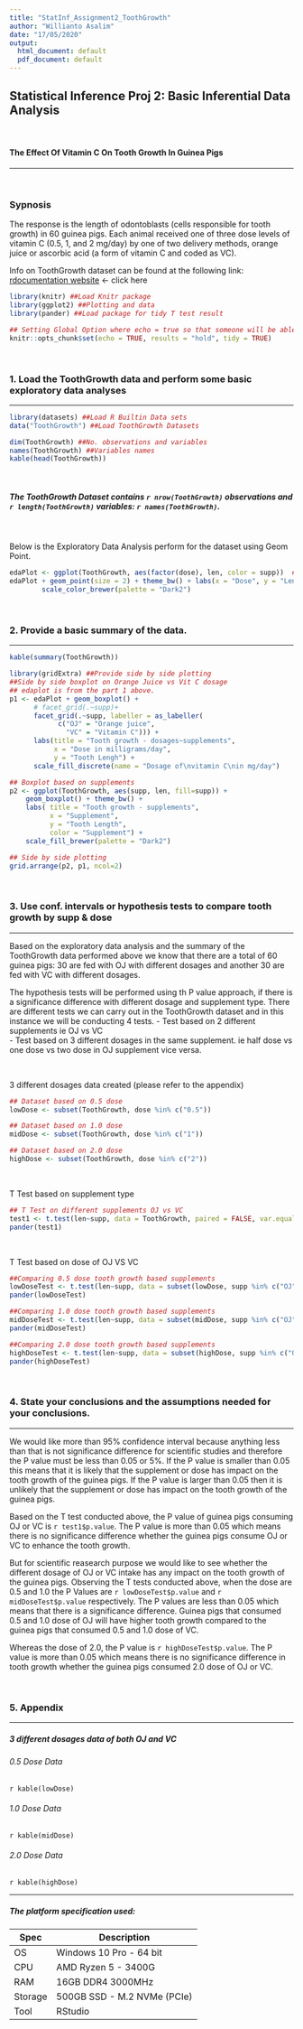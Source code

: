 ```yaml
---
title: "StatInf_Assignment2_ToothGrowth"
author: "Willianto Asalim"
date: "17/05/2020"
output:
  html_document: default
  pdf_document: default
---
```



##  Statistical Inference Proj 2: Basic Inferential Data Analysis

<br />


#### The Effect Of Vitamin C On Tooth Growth In Guinea Pigs
***

<br />


### Sypnosis

The response is the length of odontoblasts (cells responsible for tooth growth) in 60 guinea pigs. Each animal received one of three dose levels of vitamin C (0.5, 1, and 2 mg/day) by one of two delivery methods, orange juice or ascorbic acid (a form of vitamin C and coded as VC).

Info on ToothGrowth dataset can be found at the following link: [rdocumentation website](https://www.rdocumentation.org/packages/datasets/versions/3.6.2/topics/ToothGrowth) <- click here


```r
library(knitr) ##Load Knitr package
library(ggplot2) ##Plotting and data
library(pander) ##Load package for tidy T test result
```

```r
## Setting Global Option where echo = true so that someone will be able to read the code and results.
knitr::opts_chunk$set(echo = TRUE, results = "hold", tidy = TRUE)
```

<br />

### 1. Load the ToothGrowth data and perform some basic exploratory data analyses
***

```r
library(datasets) ##Load R Builtin Data sets
data("ToothGrowth") ##Load ToothGrowth Datasets
```

```r
dim(ToothGrowth) ##No. observations and variables
names(ToothGrowth) ##Variables names
kable(head(ToothGrowth))
```

<br />

##### The ToothGrowth Dataset contains `r nrow(ToothGrowth)` observations and `r length(ToothGrowth)` variables: `r names(ToothGrowth)`.

<br />

Below is the Exploratory Data Analysis perform for the dataset using Geom Point.
```r
edaPlot <- ggplot(ToothGrowth, aes(factor(dose), len, color = supp))  ##ggplot basic info
edaPlot + geom_point(size = 2) + theme_bw() + labs(x = "Dose", y = "Length", color = "Supplement") +
        scale_color_brewer(palette = "Dark2")
```

<br>

### 2. Provide a basic summary of the data.
***
```r
kable(summary(ToothGrowth))

```

```r
library(gridExtra) ##Provide side by side plotting
##Side by side boxplot on Orange Juice vs Vit C dosage
## edaplot is from the part 1 above.
p1 <- edaPlot + geom_boxplot() +
      # facet_grid(.~supp)+
      facet_grid(.~supp, labeller = as_labeller(
            c("OJ" = "Orange juice", 
              "VC" = "Vitamin C"))) +
      labs(title = "Tooth growth - dosages~supplements",
           x = "Dose in milligrams/day", 
           y = "Tooth Lengh") +
      scale_fill_discrete(name = "Dosage of\nvitamin C\nin mg/day")

## Boxplot based on supplements
p2 <- ggplot(ToothGrowth, aes(supp, len, fill=supp)) +
    geom_boxplot() + theme_bw() + 
    labs( title = "Tooth growth - supplements",
          x = "Supplement", 
          y = "Tooth Length", 
          color = "Supplement") + 
    scale_fill_brewer(palette = "Dark2")

## Side by side plotting
grid.arrange(p2, p1, ncol=2)
```

<br />

### 3. Use conf. intervals or hypothesis tests to compare tooth growth by supp & dose
***
Based on the exploratory data analysis and the summary of the ToothGrowth data performed above we know that there are a total of 60 guinea pigs: 30 are fed with OJ with different dosages and another 30 are fed with VC with different dosages.

The hypothesis tests will be performed using th P value approach, if there is a significance difference with different dosage and supplement type. There are different tests we can carry out in the ToothGrowth dataset and in this instance we will be conducting 4 tests.
- Test based on 2 different supplements ie OJ vs VC  
- Test based on 3 different dosages in the same supplement. ie half dose vs one dose vs two dose in OJ supplement vice versa.

<br />

3 different dosages data created (please refer to the appendix)
```r
## Dataset based on 0.5 dose
lowDose <- subset(ToothGrowth, dose %in% c("0.5"))

## Dataset based on 1.0 dose
midDose <- subset(ToothGrowth, dose %in% c("1"))

## Dataset based on 2.0 dose
highDose <- subset(ToothGrowth, dose %in% c("2"))
```

<br />

T Test based on supplement type
```r
## T Test on different supplements OJ vs VC
test1 <- t.test(len~supp, data = ToothGrowth, paired = FALSE, var.equal = TRUE)
pander(test1)
```



<br />

T Test based on dose of OJ VS VC
```r
##Comparing 0.5 dose tooth growth based supplements 
lowDoseTest <- t.test(len~supp, data = subset(lowDose, supp %in% c("OJ", "VC")), paired = FALSE, var.equal = TRUE) 
pander(lowDoseTest)

##Comparing 1.0 dose tooth growth based supplements
midDoseTest <- t.test(len~supp, data = subset(midDose, supp %in% c("OJ", "VC")), paired = FALSE, var.equal = TRUE)
pander(midDoseTest)

##Comparing 2.0 dose tooth growth based supplements
highDoseTest <- t.test(len~supp, data = subset(highDose, supp %in% c("OJ", "VC")), paired = FALSE, var.equal = TRUE)
pander(highDoseTest)

```

<br />

### 4. State your conclusions and the assumptions needed for your conclusions.
***
We would like more than 95% confidence interval because anything less than that is not significance difference for scientific studies and therefore the P value must be less than 0.05 or 5%. If the P value is smaller than 0.05 this means that it is likely that the supplement or dose has impact on the tooth growth of the guinea pigs. If the P value is larger than 0.05 then it is unlikely that the supplement or dose has impact on the tooth growth of the guinea pigs. 

Based on the T test conducted above, the P value of guinea pigs consuming OJ or VC is `r test1$p.value`. The P value is more than 0.05 which means there is no significance difference whether the guinea pigs consume OJ or VC to enhance the tooth growth. 

But for scientific reasearch purpose we would like to see whether the different dosage of OJ or VC intake has any impact on the tooth growth of the guinea pigs. Observing the T tests conducted above, when the dose are 0.5 and 1.0 the P Values are `r lowDoseTest$p.value` and `r midDoseTest$p.value` respectively. The P values are less than 0.05 which means that there is a significance difference. Guinea pigs that consumed 0.5 and 1.0 dose of OJ will have higher tooth growth compared to the guinea pigs that consumed 0.5 and 1.0 dose of VC.

Whereas the dose of 2.0, the P value is `r highDoseTest$p.value`. The P value is more than 0.05 which means there is no significance difference in tooth growth whether the guinea pigs consumed 2.0 dose of OJ or VC.


<br />

### 5. Appendix
***
##### 3 different dosages data of both OJ and VC

###### 0.5 Dose Data
`r kable(lowDose)`

###### 1.0 Dose Data
`r kable(midDose)`

###### 2.0 Dose Data
`r kable(highDose)`

***

##### The platform specification used:
Spec    | Description
------- | -----------------------
OS      | Windows 10 Pro - 64 bit
CPU     | AMD Ryzen 5 - 3400G
RAM     | 16GB DDR4 3000MHz
Storage | 500GB SSD - M.2 NVMe (PCIe) 
Tool    | RStudio


